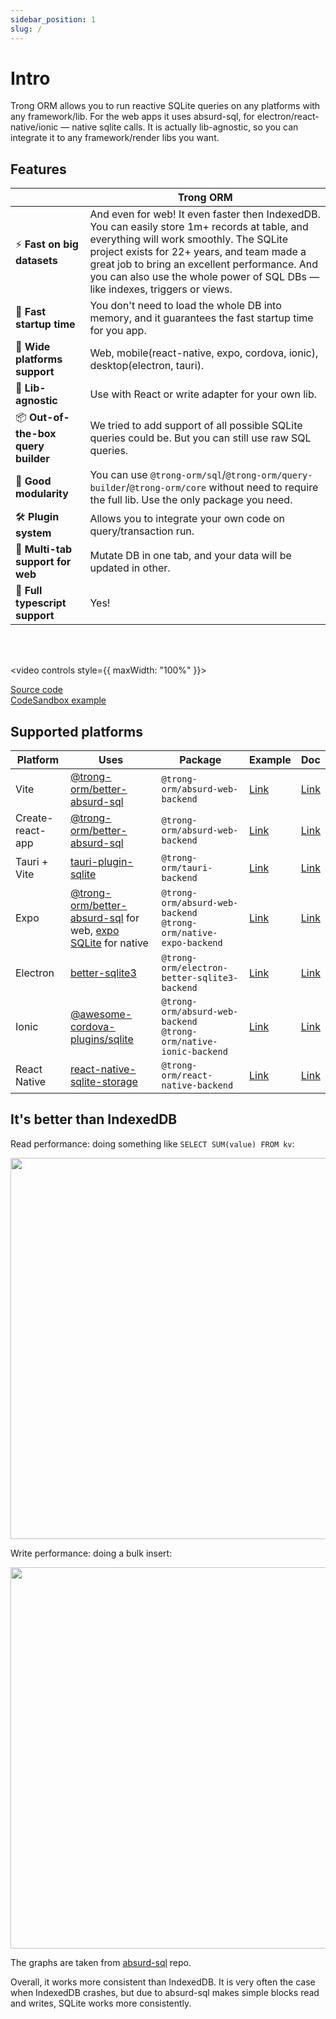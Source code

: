 ```yaml
---
sidebar_position: 1
slug: /
---
```


# Intro

Trong ORM allows you to run reactive SQLite queries on any platforms with any framework/lib. For the web apps it uses absurd-sql, for electron/react-native/ionic — native sqlite calls. It is actually lib-agnostic, so you can integrate it to any framework/render libs you want.

## Features

|                                     | Trong ORM                                                                                                                                                                                                                                                                                                               |
| ----------------------------------- | ----------------------------------------------------------------------------------------------------------------------------------------------------------------------------------------------------------------------------------------------------------------------------------------------------------------------- |
| ⚡️ **Fast on big datasets**        | And even for web! It even faster then IndexedDB. You can easily store 1m+ records at table, and everything will work smoothly. The SQLite project exists for 22+ years, and team made a great job to bring an excellent performance. And you can also use the whole power of SQL DBs — like indexes, triggers or views. |
| 🚀 **Fast startup time**            | You don't need to load the whole DB into memory, and it guarantees the fast startup time for you app.                                                                                                                                                                                                                   |
| 📱 **Wide platforms support**       | Web, mobile(react-native, expo, cordova, ionic), desktop(electron, tauri).                                                                                                                                                                                                                                              |
| 🧰 **Lib-agnostic**                 | Use with React or write adapter for your own lib.                                                                                                                                                                                                                                                                       |
| 📦 **Out-of-the-box query builder** | We tried to add support of all possible SQLite queries could be. But you can still use raw SQL queries.                                                                                                                                                                                                                 |
| 🧩 **Good modularity**              | You can use `@trong-orm/sql`/`@trong-orm/query-builder`/`@trong-orm/core` without need to require the full lib. Use the only package you need.                                                                                                                                                                          |
| 🛠 **Plugin system**                 | Allows you to integrate your own code on query/transaction run.                                                                                                                                                                                                                                                         |
| 👯 **Multi-tab support for web**    | Mutate DB in one tab, and your data will be updated in other.                                                                                                                                                                                                                                                           |
| 🥹 **Full typescript support**       | Yes!                                                                                                                                                                                                                                                                                                                    |

<br />
<br />

<video controls style={{ maxWidth: "100%" }}>
  <source src="https://user-images.githubusercontent.com/7958527/174773307-9be37e1f-0700-45b4-8d25-aa2c83df6cec.mp4" />
</video>

[Source code](https://github.com/trong-orm/trong-orm/tree/main/packages/vite-react-example) <br/>
[CodeSandbox example](https://codesandbox.io/s/react-trong-example-q0e9iu)

## Supported platforms

| Platform         | Uses                                                                                                                                                                | Package                                                               | Example                                                                              | Doc                                                                                              |
| ---------------- | ------------------------------------------------------------------------------------------------------------------------------------------------------------------- | --------------------------------------------------------------------- | ------------------------------------------------------------------------------------ | ------------------------------------------------------------------------------------------------ |
| Vite             | [@trong-orm/better-absurd-sql](https://github.com/trong-orm/better-absurd-sql)                                                                                      | `@trong-orm/absurd-web-backend`                                       | [Link](https://github.com/trong-orm/trong-orm/tree/main/packages/vite-react-example) | [Link](https://trong-orm.netlify.app/backends/web#configuration-and-usage-with-vite)             |
| Create-react-app | [@trong-orm/better-absurd-sql](https://github.com/trong-orm/better-absurd-sql)                                                                                      | `@trong-orm/absurd-web-backend`                                       | [Link](https://github.com/trong-orm/trong-cra-example)                               | [Link](https://trong-orm.netlify.app/backends/web#configuration-and-usage-with-create-react-app) |
| Tauri + Vite     | [tauri-plugin-sqlite](https://github.com/lzdyes/tauri-plugin-sqlite)                                                                                                | `@trong-orm/tauri-backend`                                            | [Link](https://github.com/trong-orm/trong-tauri-example)                             | [Link](https://trong-orm.netlify.app/backends/tauri)                                             |
| Expo             | [@trong-orm/better-absurd-sql](https://github.com/trong-orm/better-absurd-sql) for web, [expo SQLite](https://docs.expo.dev/versions/latest/sdk/sqlite/) for native | `@trong-orm/absurd-web-backend`<br/>`@trong-orm/native-expo-backend`  | [Link](https://github.com/trong-orm/trong-expo-example)                              | [Link](https://trong-orm.netlify.app/backends/expo)                                              |
| Electron         | [better-sqlite3](https://github.com/WiseLibs/better-sqlite3)                                                                                                        | `@trong-orm/electron-better-sqlite3-backend`                          | [Link](https://github.com/trong-orm/trong-electron-better-sqlite3-example)           | [Link](https://trong-orm.netlify.app/backends/electron)                                          |
| Ionic            | [@awesome-cordova-plugins/sqlite](https://www.npmjs.com/package/@awesome-cordova-plugins/sqlite)                                                                    | `@trong-orm/absurd-web-backend`<br/>`@trong-orm/native-ionic-backend` | [Link](https://github.com/trong-orm/trong-ionic-example)                             | [Link](https://trong-orm.netlify.app/backends/ionic)                                             |
| React Native     | [react-native-sqlite-storage](https://github.com/andpor/react-native-sqlite-storage)                                                                                | `@trong-orm/react-native-backend`                                     | [Link](https://github.com/trong-orm/trong-react-native-example)                      | [Link](https://trong-orm.netlify.app/backends/react-native/)                                     |

## It's better than IndexedDB

Read performance: doing something like `SELECT SUM(value) FROM kv`:

<img
  width="610"
  src="https://user-images.githubusercontent.com/7958527/174833698-50083d30-2c2d-44a0-9f86-1e4ea644f4c4.png"
/>

Write performance: doing a bulk insert:

<img
  width="610"
  src="https://user-images.githubusercontent.com/7958527/174833809-0fe78929-1c01-4ad9-b39e-12baf3f196ce.png"
/>

The graphs are taken from [absurd-sql](https://github.com/jlongster/absurd-sql) repo.

Overall, it works more consistent than IndexedDB. It is very often the case when IndexedDB crashes, but due to absurd-sql makes simple blocks read and writes, SQLite works more consistently.
